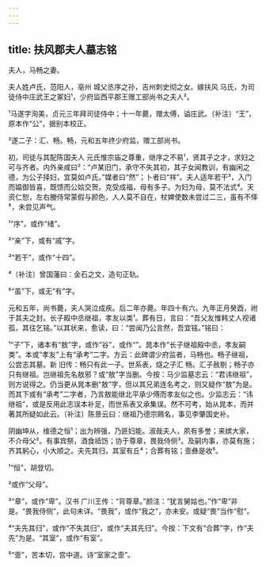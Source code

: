 ```yaml
---
---
---
```

title: 扶风郡夫人墓志铭
---







夫人，马畅之妻。

夫人姓卢氏，范阳人，亳州 城父丞序之孙，吉州刺史彻之女。嫁扶风 马氏，为司徒侍中庄武王之冢妇¹，少府监西平郡王赠工部尚书之夫人²。

¹马遂字洵美，贞元三年拜司徒侍中；十一年薨，赠太傅，谥庄武。〔补注〕“王”，原本作“公”，据别本校正。

²遂二子：汇、畅。畅，元和五年终少府监，赠工部尚书。

初，司徒与其配陈国夫人 元氏惟宗庙之尊重，继序之不易¹，贤其子之才，求妇之可与齐者。内外亲咸曰²：“卢某旧门，承守不失其初，其子女闻教训，有幽闲之德，为公子择妇，宜莫如卢氏。”媒者曰“然”；卜者曰“祥”。夫人适年若干³，入门而媪御皆喜，既馈而公姑交贺。克受成福，母有多子。为妇为母，莫不法式⁴。天资仁恕，左右媵侍常蒙假与颜色，人人莫不自在，杖婢使数未尝过二三，虽有不怿⁵，未尝见声气。

¹“序”，或作“绪”。

²“亲”下，或有“戚”字。

³“若干”，或作“十四”。

⁴〔补注〕曾国藩曰：金石之文，造句正轨。

⁵“虽”下，或无“有”字。

元和五年，尚书薨，夫人哭泣成疾。后二年亦薨。年四十有六。九年正月癸酉，祔于其夫之封。长子殿中丞继祖，孝友以类¹。葬有日，言曰：“吾父友惟韩丈人视诸孤，其往乞铭。”以其状来，愈读，曰：“尝闻乃公言然，吾宜铭。”铭曰：

¹“子”下，诸本有“敖”字，或作“谷”，或作“”。晁本作“长子继祖殿中丞，孝友嗣类”。本或“孝友”上有“承考”二字。方云：此碑谓少府监者，马畅也。畅子继祖，公尝志其墓。新 旧传：畅只有此一子。世系表，燧之子汇 畅。汇子赦剔；畅子亦只有继祖。岂继祖先名敖邪？或“敖”字当删。今按：马少监墓志云：“君讳继祖”，则方说得之。仍当更从晁本删“敖”字，但以其兄弟连名考之，则又疑作“敖”为是。而其下或有“承考”二字者，乃言敖能继北平承少傅而孝友似之也。少监志云：“讳继祖”，或是反用此志误本补足，而世系表又承集误。然不可考，始从晁本，而并著其所疑如此云。〔补注〕陈景云曰：继祖乃德宗赐名，事见李肇国史补。

阴幽坤从，维德之恒¹；出为辨强，乃匪妇能。淑哉夫人，夙有多誉；来嫔大家，不介母父²。有事宾祭，酒食祗饬；协于尊章，畏我侍侧³。及嗣内事，亦莫有施；齐其躬心，小大顺之。夫先其归，其室有丘⁴；合葬有铭；壸彝是收⁵。

¹“恒”，胡登切。

²或作“父母”。

³“章”，或作“卑”。汉书 广川王传：“背尊章。”颜注：“犹言舅姑也。”作“卑”非是。“畏我侍侧”，此句未详。“畏我”，或作“我之”，亦未安。或疑“畏”当作“慰”。

⁴“夫先其归”，或作“不失其归”，或作“夫其先归”。今按：下文有“合葬”字，作“夫先”为是。“其室”，或作“有室”。

⁵“壸”，苦本切，宫中道。诗“室家之壸”。